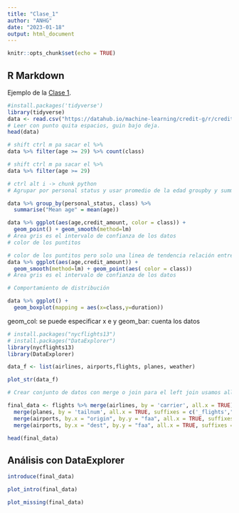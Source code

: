 ```yaml
---
title: "Clase_1"
author: "ANHG"
date: "2023-01-18"
output: html_document
---
```


```r
knitr::opts_chunk$set(echo = TRUE)
```

## R Markdown

Ejemplo de la [Clase 1](https://es.wikipedia.org/wiki/Clase_1). 
```r
#install.packages('tidyverse')
library(tidyverse)
data <- read.csv("https://datahub.io/machine-learning/credit-g/r/credit-g.csv")
# Leer con punto quita espacios, guin bajo deja.
head(data)


```
```r
# shift ctrl m pa sacar el %>% 
data %>% filter(age >= 29) %>% count(class)
```
```r
# shift ctrl m pa sacar el %>% 
data %>% filter(age >= 29)
```
```r
# ctrl alt i -> chunk python
# Agrupar por personal status y usar promedio de la edad groupby y summarize 

data %>% group_by(personal_status, class) %>% 
  summarise("Mean age" = mean(age))
```
```r
data %>% ggplot(aes(age,credit_amount, color = class)) +
  geom_point() + geom_smooth(method=lm)
# Area gris es el intervalo de confianza de los datos
# color de los puntitos 
```
```r
# color de los puntitos pero solo una linea de tendencia relación entre edad y monto
data %>% ggplot(aes(age,credit_amount)) +
  geom_smooth(method=lm) + geom_point(aes( color = class))
# Area gris es el intervalo de confianza de los datos

```
```r
# Comportamiento de distribución

data %>% ggplot() + 
  geom_boxplot(mapping = aes(x=class,y=duration))

```

geom_col: se puede especificar x e y 
geom_bar: cuenta los datos
```r
# install.packages("nycflights13")
# install.packages("DataExplorer")
library(nycflights13)
library(DataExplorer)
```
```r
data_f <- list(airlines, airports,flights, planes, weather)
```
```r
plot_str(data_f)
```

```r
# Crear conjunto de datos con merge o join para el left join usamos all.x

final_data <- flights %>% merge(airlines, by = 'carrier', all.x = TRUE) %>%   
  merge(planes, by = 'tailnum', all.x = TRUE, suffixes = c('_flights',"_planes")) %>%   
  merge(airports, by.x = "origin", by.y = "faa", all.x = TRUE, suffixes = c("_carrier","_origin")) %>%   
  merge(airports, by.x = "dest", by.y = "faa", all.x = TRUE, suffixes = c('_origin','_dest'))

head(final_data)
```

## Análisis con DataExplorer
```r
introduce(final_data)
```
```r
plot_intro(final_data)
```

```r
plot_missing(final_data)
```




